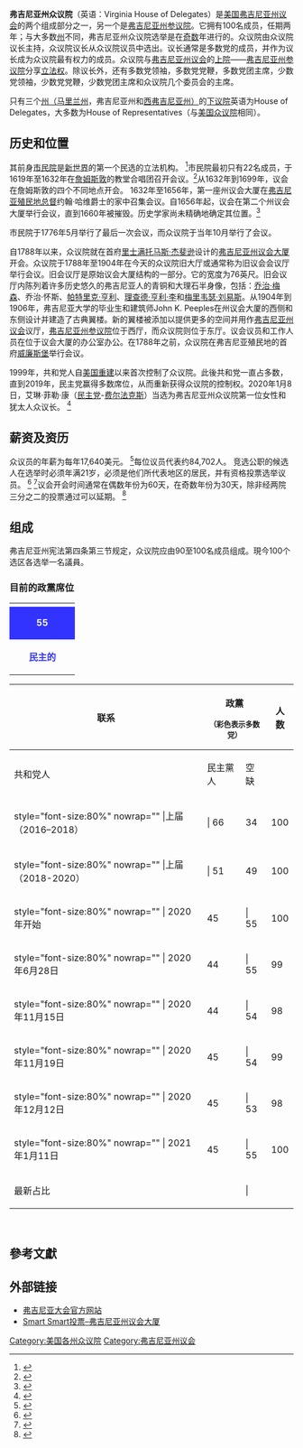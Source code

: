 {{Rough translation|time=2021-04-13T23:09:58+00:00}}
{{noteTA
|G1=USStates
}}
{{Infobox legislature|background_color={{Democratic Party (US)/meta/color}}|structure1_res=250px|leader5=Suzette Denslow|election5=January 8, 2020
<!--
| new_session = January 8, 2020
| leader1_type = {{link-en|Speaker of the Virginia House of Delegates}}
| leader1 = {{link-en|Eileen Filler-Corn}}
| party1 = ([[Democratic_Party_of_Virginia|D]])
| election1 = January 8, 2020
| leader2_type = Majority Leader
| leader2 = {{link-en|Charniele L. Herring}}
| party2 = ([[Democratic_Party_of_Virginia|D]])
| election2 = January 8, 2020
| leader4_type = Minority Leader
| leader4 = {{link-en|Todd Gilbert}}
| party4 = ({{link-en|Republican Party of Virginia}})
| election4 = January 8, 2020
| leader5_type = Clerk
| leader5 = Suzette Denslow
| election5 = January 8, 2020-->|term_length=2年|authority=Article IV, {{link-en|Virginia Constitution}}|salary=$17,640每年加津贴|structure1=Virginia House of Delegates (2020).svg|members=100|election4=January 8, 2020|political_groups1='''Majority'''
*{{Color box|#0000FF|border=darkgray}} {{link-en|Virginia Democratic Party}} (55)
'''Minority'''
*{{Color box|#FF0000|border=darkgray}} {{link-en|Republican Party of Virginia}} (45)|last_election1={{link-en|2019 Virginia House of Delegates election}}|next_election1={{link-en|2021 Virginia House of Delegates election}}|redistricting=By 16-member bipartisan commission, approved by General Assembly|meeting_place=House of Delegates Chamber<br>[[弗吉尼亚州议会大厦|弗吉尼亚州议会大厦]]<br>[[里士满_(弗吉尼亚州)|里士满]]|website=[http://virginiageneralassembly.gov/ Virginia General Assembly]|established=1776|leader5_type=书记员|party4=([[共和黨_(美國)|共和黨]])|name=弗吉尼亚州众议院|leader1_type={{link-en|Speaker of the Virginia House of Delegates}}|legislature=[[弗吉尼亚州议会|弗吉尼亚州议会]]|coa_pic=Seal of Virginia.svg|session_room=Speaker Bill Howell opens session at Virginia House of Delegates.jpg|house_type=[[弗吉尼亚州议会|弗吉尼亚州议会]][[下議院|下議院]]|term_limits=无|new_session=2020年1月8日|leader1={{link-en|Eileen Filler-Corn}}|leader4={{link-en|Todd Gilbert}}|party1=([[民主党_(美国)|民主党 (美国)]])|election1=January 8, 2020|leader2_type=多数党领袖|leader2=[[Charniele_Herring|Charniele Herring]]|party2=([[民主党_(美国)|民主党]])|election2=January 8, 2020|leader4_type=少数党领袖|preceded_by=市民院}}
'''弗吉尼亚州众议院'''（英语：Virginia House of Delegates）是[[美国|美国]][[弗吉尼亚州议会|弗吉尼亚州议会]]的两个组成部分之一，另一个是[[弗吉尼亚州参议院|弗吉尼亚州参议院]]。它拥有100名成员，任期两年；与大多数[[美国州份|州]]不同，弗吉尼亚州众议院选举是在[[奇数|奇数]]年进行的。众议院由众议院议长主持，众议院议长从众议院议员中选出。议长通常是多数党的成员，并作为议长成为众议院最有权力的成员。众议院与[[弗吉尼亚州议会|弗吉尼亚州议会]]的[[上議院|上院]]——[[弗吉尼亚州参议院|弗吉尼亚州参议院]]分享[[立法权|立法权]]。除议长外，还有多数党领袖，多数党党鞭，多数党团主席，少数党领袖，少数党党鞭，少数党团主席和众议院几个委员会的主席。

只有三个[[弗吉尼亚州|州（]][[马里兰州|马里兰州]]，弗吉尼亚州和[[西維吉尼亞州|西弗吉尼亚州）]]的[[下議院|下议院]]英语为House of Delegates，大多数为House of Representatives（与[[美国众议院|美国众议院]]相同）。

== 历史和位置 ==
其前身[[市民院|市民院]]是[[新大陸|新世界]]的第一个民选的立法机构。 <ref>{{Cite web|title=This Day in History|url=http://www.history.com/this-day-in-history/first-legislative-assembly-in-america|accessdate=March 23, 2016|archive-date=2019-03-06|archive-url=https://web.archive.org/web/20190306072520/https://www.history.com/this-day-in-history/first-legislative-assembly-in-america|dead-url=no}}</ref>市民院最初只有22名成员，于1619年至1632年在[[詹姆斯敦_(維吉尼亞州)|詹姆斯敦]]的教堂合唱团召开会议。<ref>{{Cite web|title=Capitol Square Timeline|url=http://legis.virginia.gov/1_vis_guide/cap_timeline.html|accessdate=April 26, 2011|author=Commonwealth of Virginia|archive-date=2011-06-13|archive-url=https://web.archive.org/web/20110613004503/http://legis.virginia.gov/1_vis_guide/cap_timeline.html|dead-url=yes}}</ref>从1632年到1699年，议会在詹姆斯敦的四个不同地点开会。 1632年至1656年，第一座州议会大厦在[[維珍尼亞州州長|弗吉尼亚殖民地总督]]约翰·哈维爵士的家中召集会议。自1656年起，议会在第二个州议会大厦举行会议，直到1660年被摧毁。历史学家尚未精确地确定其位置。<ref>{{Cite web|title=Timeline|url=http://legis.virginia.gov/1_vis_guide/cap_timeline.html#16191632|author=Commonwealth of Virginia|access-date=2021-04-05|archive-date=2011-06-13|archive-url=https://web.archive.org/web/20110613004503/http://legis.virginia.gov/1_vis_guide/cap_timeline.html#16191632|dead-url=yes}}</ref>

市民院于1776年5月举行了最后一次会议，而众议院于当年10月举行了会议。

自1788年以来，众议院就在首府[[里士满_(弗吉尼亚州)|里士满]][[托马斯·杰斐逊|托马斯·杰斐逊]]设计的[[弗吉尼亚州议会大厦|弗吉尼亚州议会大厦]]开会。众议院于1788年至1904年在今天的众议院旧大厅或通常称为旧议会会议厅举行会议。旧会议厅是原始议会大厦结构的一部分。它的宽度为76英尺。旧会议厅内陈列着许多历史悠久的弗吉尼亚人的青铜和大理石半身像，包括：[[喬治·梅森|乔治·梅森]]、乔治·怀斯、[[帕特里克·亨利|帕特里克·亨利]]、[[理查德·亨利·李|理查德·亨利·李]]和[[梅里韦瑟·刘易斯|梅里韦瑟·刘易斯]]。从1904年到1906年，弗吉尼亚大学的毕业生和建筑师John K. Peeples在州议会大厦的西侧和东侧设计并建造了古典翼楼。新的翼楼被添加以提供更多的空间并用作[[弗吉尼亚州议会|弗吉尼亚州议会]]议厅，[[弗吉尼亚州参议院|弗吉尼亚州参议院]]位于西厅，而众议院则位于东厅。议会议员和工作人员在位于议会大厦的办公室办公。在1788年之前，众议院在弗吉尼亚殖民地的首府[[威廉斯堡_(弗吉尼亚州)|威廉斯堡]]举行会议。

1999年，共和党人自[[美國重建時期|美国重建]]以来首次控制了众议院。此後共和党一直占多数，直到2019年，民主党赢得多数席位，从而重新获得众议院的控制权。2020年1月8日，艾琳·菲勒·康（[[民主党_(美国)|民主党]]-[[費爾法克斯_(維吉尼亞州)|费尔法克斯]]）当选为弗吉尼亚州众议院第一位女性和犹太人众议长。 <ref>{{Cite news|author=<!--Staff writer(s); no by-line.-->|title=Newly-Empowered Virginia Democrats Promise Action|url=https://www.voanews.com/usa/newly-empowered-virginia-democrats-promise-action|work=[[美国之音|美国之音]]|agency=[[美联社|美联社]]|date=January 8, 2020|accessdate=September 6, 2020|archive-date=2020-01-11|archive-url=https://web.archive.org/web/20200111000244/https://www.voanews.com/usa/newly-empowered-virginia-democrats-promise-action|dead-url=no}}</ref>

== 薪资及资历 ==
众议员的年薪为每年17,640美元。 <ref name="dailypress.com">{{Cite web|title=Virginia House of Delegates|url=http://www.dailypress.com/topic/politics/virginia-house-of-delegates-ORGOV0000123.topic|accessdate=September 11, 2008|publisher=DailyPress.com|archive-date=2014-02-22|archive-url=https://web.archive.org/web/20140222001913/http://www.dailypress.com/topic/politics/virginia-house-of-delegates-ORGOV0000123.topic|dead-url=no}}</ref>每位议员代表约84,702人。 竞选公职的候选人在选举时必须年满21岁，必须是他们所代表地区的居民，并有资格投票选举议员。 <ref name="vakids.org">{{Cite web|title=Virginia State Legislature|url=http://www.vakids.org/pubs/virginia_state_legislature_faq.pdf|accessdate=September 11, 2008|publisher=VAKids.org|archiveurl=https://web.archive.org/web/20080517174906/http://www.vakids.org/pubs/virginia_state_legislature_faq.pdf|archivedate=May 17, 2008}}</ref> <ref>{{Cite web|title=Constitution of Virginia, Article IV, Section 4. Qualifications of senators and delegates.|url=https://law.lis.virginia.gov/constitution/article4/section4/|accessdate=November 7, 2017|publisher=Commonwealth of Virginia|archive-date=2021-06-29|archive-url=https://web.archive.org/web/20210629061110/https://law.lis.virginia.gov/constitution/article4/section4/|dead-url=no}}</ref>议会开会时间通常在偶数年份为60天，在奇数年份为30天，除非经两院三分之二的投票通过可以延期。  <ref>{{Cite web|title=Constitution of Virginia, Article IV, Section 6. Legislative sessions.|url=http://legis.state.va.us/Laws/search/Constitution.htm#4S6|accessdate=October 22, 2008|publisher=Virginia General Assembly|archiveurl=https://web.archive.org/web/20081218210922/http://legis.state.va.us/Laws/search/Constitution.htm#4S6|archivedate=December 18, 2008}}</ref>

== 组成 ==
弗吉尼亚州宪法第四条第三节规定，众议院应由90至100名成员组成。現今100个选区各选举一名議員。

=== 目前的政黨席位 ===
{| style="width:50%"
| colspan="3" scope="row" style="text-align:center" |
|-
| scope="row" style="background:#33F; width:55.0%; text-align:center; color:white" | '''55'''
| style="background:#F33; width:45.0%; text-align:center; color:white" | '''45'''
|-
| scope="row" style="text-align:center; color:#33F" |'''民主的'''
| style="text-align:center; color:#F33" |'''共和党人'''
|}
{| class="wikitable" style="text-align:center"
! rowspan="2" |联系
! colspan="2" |政黨<div style="font-size:80%">（彩色表示多数党）</div>
! rowspan="2" |人数
!
|-
!共和党人
!民主黨人
!空缺
|-
! style="font-size:80%" nowrap="" |上届（2016–2018）
| {{party shading/Republican}} | 66
| 34
! 100
| 0
|-
! style="font-size:80%" nowrap="" |上届（2018-2020）
| {{party shading/Republican}} | 51
| 49
! 100
| 0
|-
! style="font-size:80%" nowrap="" | 2020年开始
|45
| {{party shading/Democratic}} | 55
! 100
| 0
|-
! style="font-size:80%" nowrap="" | 2020年6月28日
|44
| {{party shading/Democratic}} | 55
! 99
| 1 <ref>{{link-en|Chris Collins (Virginia politician)}} resigned in order to accept a state judgeship, leaving his seat vacant. </ref>
|-
! style="font-size:80%" nowrap="" | 2020年11月15日
|44
| {{party shading/Democratic}} | 54
! 98
| 2 <ref>{{link-en|Joseph C. Lindsey}} resigned in order to accept a judgeship, leaving his seat vacant. </ref>
|-
! style="font-size:80%" nowrap="" | 2020年11月19日
|45
| {{party shading/Democratic}} | 54
! 99
| 1 <ref>{{link-en|Bill Wiley}} takes office after winning special election to replace Delegate Chris Collins.</ref>
|-
! style="font-size:80%" nowrap="" | 2020年12月12日
|45
| {{party shading/Democratic}} | 53
! 98
| 2 <ref>{{link-en|Jennifer Carroll Foy}} resigns to focus on her campaign for Governor.</ref>
|-
! style="font-size:80%" nowrap="" | 2021年1月11日
|45
| {{party shading/Democratic}} | 55
! 100
| 0 <ref>{{link-en|Candi King}} and {{link-en|Angelia Williams Graves}} win special elections.</ref>
|-
!最新占比
!{{Percentage|45|100|0}} 
! {{party shading/Democratic}} |{{percentage|55|100|0}} 
! colspan="2" |
|} 

==參考文獻==
{{Reflist}}

== 外部链接 ==
* [http://virginiageneralassembly.gov/ 弗吉尼亚大会官方网站] {{Wayback|url=http://virginiageneralassembly.gov/ |date=20130603053113 }}
* [http://www.vote-smart.org/official_state_legislator.php?type=office&state_id=VA&criteria=lower Smart Smart投票–弗吉尼亚州议会大厦] {{Wayback|url=http://www.vote-smart.org/official_state_legislator.php?type=office&state_id=VA&criteria=lower |date=20111009060345 }}
[[Category:美国各州众议院|Category:美国各州众议院]]
[[Category:弗吉尼亚州议会|Category:弗吉尼亚州议会]]
<references />{{美国立法机构}}
